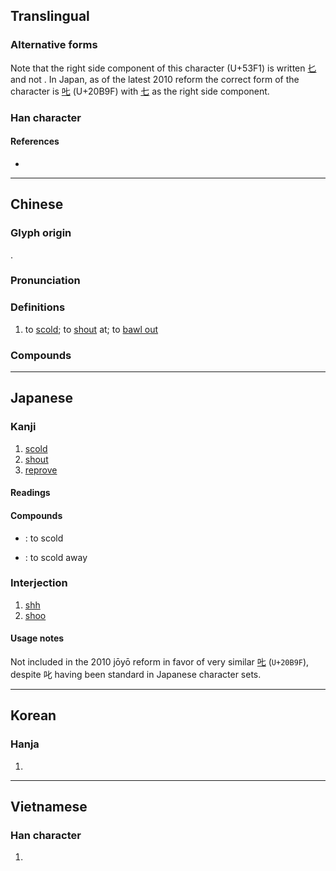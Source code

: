 {{also|𠮟|uni=auto}}
{{character info/new}}
{{character info|0x2F83A}}
==Translingual==

===Alternative forms===
Note that the right side component of this character (U+53F1) is written [[𠤎]] and not {{l|mul|匕}}. In Japan, as of the latest 2010 reform the correct form of the character is [[𠮟]] (U+20B9F) with [[七]] as the right side component.

===Han character===
{{Han char|rn=30|rad=口|as=02|sn=5|four=64010|canj=RP|ids=⿰口𠤎}}

====References====
* {{Han ref|kx=0173.020|dkj=03248|dj=0384.020|hdz=10572.060|uh=53F1|ud=21489|bh=A577|bd=42359}}

----

==Chinese==
{{zh-forms|alt=咜}}

===Glyph origin===
{{Han etym}}
{{Han compound|口|七|c1=s|c2=p|t1=mouth|ls=psc}}.

===Pronunciation===
{{zh-pron
|m=chì
|c=cik1
|w=4tsheq
|mc=y
|oc=y
|cat=v
}}

===Definitions===
{{zh-hanzi}}

# to [[scold]]; to [[shout]] at; to [[bawl out]]

===Compounds===
{{zh-der|叱叱|叱名|叱吒|叱吒風雲|叱呵|叱喝|叱嗟|叱嗟風雲|叱石成羊|叱罵|叱責|叱退|叱馭|呵叱|呼叱|喑嗚叱吒|喑惡叱吒|大叱|怒叱|風雲叱吒}}

----

==Japanese==

===Kanji===
{{ja-kanji|grade=9|rs=口02}}

# [[scold]]
# [[shout]]
# [[reprove]]

====Readings====
{{ja-readings
|goon=しち
|kanon=しつ
|kun=しか-る
}}

====Compounds====
* {{ja-r|叱る|しかる}}: to scold
* {{ja-r|叱り飛ばす|しかりとばす}}: to scold away

===Interjection===
{{ja-pos|interjection|しっ}}

# [[shh]]
# [[shoo]]

====Usage notes====
Not included in the 2010 jōyō reform in favor of very similar [[𠮟]] (<code>U+20B9F</code>), despite 叱 having been standard in Japanese character sets.

----

==Korean==

===Hanja===
{{ko-hanja|hangeul=질|rv=jil|mr=chil}}

# {{rfdef|ko|sort=口02}}

----

==Vietnamese==

===Han character===
{{vi-hantu|[[sất]], [[sứt]], [[sớt]]|rs=口02}}

# {{rfdef|vi|sort=口02}}